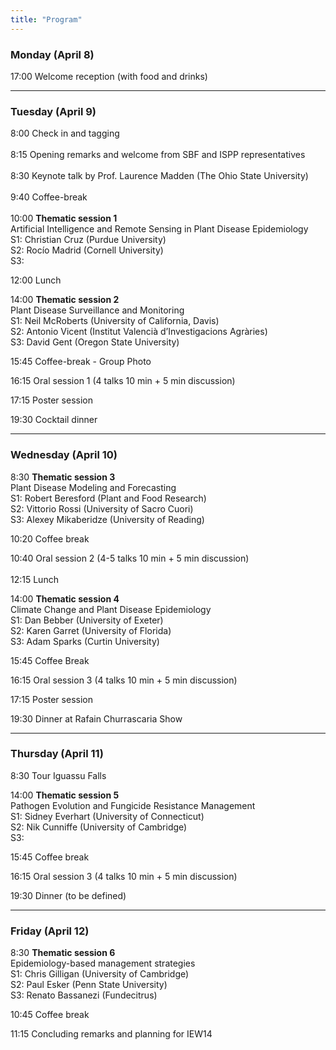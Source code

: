 ```yaml
---
title: "Program"
---
```


### Monday (April 8)

17:00 Welcome reception (with food and drinks)

------------------------------------------------------------------------

### Tuesday (April 9)

8:00 Check in and tagging\
\
8:15 Opening remarks and welcome from SBF and ISPP representatives\
\
8:30 Keynote talk by Prof. Laurence Madden (The Ohio State University)\
\
9:40 Coffee-break\
\
10:00 **Thematic session 1**\
Artificial Intelligence and Remote Sensing in Plant Disease Epidemiology\
S1: Christian Cruz (Purdue University)\
S2: Rocío Madrid (Cornell University)\
S3:

12:00 Lunch

14:00 **Thematic session 2** **\
**Plant Disease Surveillance and Monitoring\
S1: Neil McRoberts (University of California, Davis)\
S2: Antonio Vicent (Institut Valencià d'Investigacions Agràries)\
S3: David Gent (Oregon State University)

15:45 Coffee-break - Group Photo

16:15 Oral session 1 (4 talks 10 min + 5 min discussion)

17:15 Poster session

19:30 Cocktail dinner

------------------------------------------------------------------------

### Wednesday (April 10)

8:30 **Thematic session 3**\
Plant Disease Modeling and Forecasting\
S1: Robert Beresford (Plant and Food Research)\
S2: Vittorio Rossi (University of Sacro Cuori)\
S3: Alexey Mikaberidze (University of Reading)

10:20 Coffee break

10:40 Oral session 2 (4-5 talks 10 min + 5 min discussion)\
\
12:15 Lunch

14:00 **Thematic session 4**\
Climate Change and Plant Disease Epidemiology\
S1: Dan Bebber (University of Exeter)\
S2: Karen Garret (University of Florida)\
S3: Adam Sparks (Curtin University) 

15:45 Coffee Break

16:15 Oral session 3 (4 talks 10 min + 5 min discussion)

17:15 Poster session

19:30 Dinner at Rafain Churrascaria Show

------------------------------------------------------------------------

### Thursday (April 11)

8:30 Tour Iguassu Falls

14:00 **Thematic session 5**\
Pathogen Evolution and Fungicide Resistance Management\
S1: Sidney Everhart (University of Connecticut)\
S2: Nik Cunniffe (University of Cambridge)\
S3:

15:45 Coffee break

16:15 Oral session 3 (4 talks 10 min + 5 min discussion)

19:30 Dinner (to be defined)

------------------------------------------------------------------------

### Friday (April 12)

8:30 **Thematic session 6**\
Epidemiology-based management strategies\
S1: Chris Gilligan (University of Cambridge)\
S2: Paul Esker (Penn State University)\
S3: Renato Bassanezi (Fundecitrus)

10:45 Coffee break

11:15 Concluding remarks and planning for IEW14 
